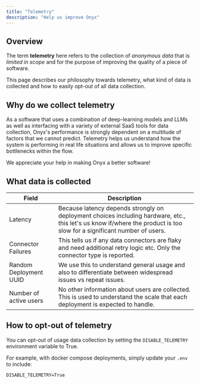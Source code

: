 ```yaml
---
title: "Telemetry"
description: "Help us improve Onyx"
---
```


## Overview

The term **telemetry** here refers to the collection of _anonymous data_ that is _limited in scope_ and for the purpose
of improving the quality of a piece of software.

This page describes our philosophy towards telemetry,
what kind of data is collected and how to easily opt-out of all data collection.

## Why do we collect telemetry

As a software that uses a combination of deep-learning models and LLMs as well as interfacing with a variety of external
SaaS tools for data collection,
Onyx's performance is strongly dependent on a multitude of factors that we cannot predict.
Telemetry helps us understand how the system is performing in real life situations and allows us to improve specific
bottlenecks within the flow.

We appreciate your help in making Onyx a better software!

## What data is collected

| Field                  | Description                                                                                                                                                             |
| ---------------------- | ----------------------------------------------------------------------------------------------------------------------------------------------------------------------- |
| Latency                | Because latency depends strongly on deployment choices including hardware, etc., this let's us know if/where the product is too slow for a significant number of users. |
| Connector Failures     | This tells us if any data connectors are flaky and need additional retry logic etc. Only the connector type is reported.                                                |
| Random Deployment UUID | We use this to understand general usage and also to differentiate between widespread issues vs repeat issues.                                                           |
| Number of active users | No other information about users are collected. This is used to understand the scale that each deployment is expected to handle.                                        |

## How to opt-out of telemetry

You can opt-out of usage data collection by setting the `DISABLE_TELEMETRY` environment variable to True.

For example, with docker compose deployments, simply update your `.env` to include:

```
DISABLE_TELEMETRY=True
```
